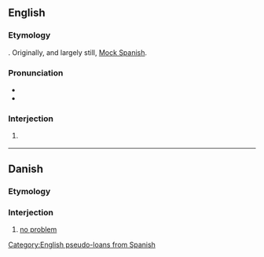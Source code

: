 ==English==
{{wikipedia}}

===Etymology===
{{suffix|en|no problem|o}}. Originally, and largely still, [[w:Mock Spanish|Mock Spanish]].

===Pronunciation===
* {{IPA|en|/ˈnoʊ pɹɒˈbleɪmoʊ/}}
* {{audio|en|LL-Q1860 (eng)-Vealhurl-no problemo.wav|Audio (UK)}}

===Interjection===
{{en-interj|head=no problemo}}

# {{lb|en|informal}} {{syn of|en|no problem}}

[[Category:English pseudo-loans from Spanish]]

----

==Danish==

===Etymology===
{{bor|da|en|no problemo}}

===Interjection===
{{da-interj|head=no problemo}}

# [[no problem]]